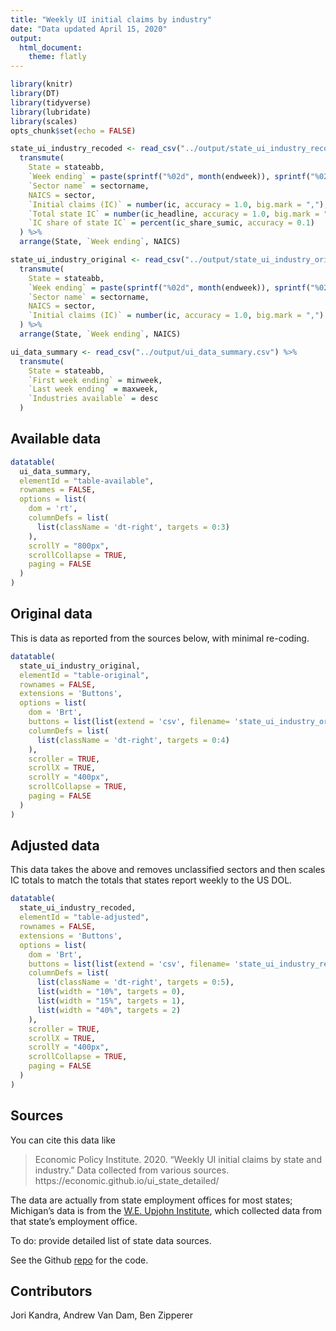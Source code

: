 ```yaml
---
title: "Weekly UI initial claims by industry"
date: "Data updated April 15, 2020"
output:
  html_document:
    theme: flatly
---
```


```r
library(knitr)
library(DT)
library(tidyverse)
library(lubridate)
library(scales)
opts_chunk$set(echo = FALSE)
```

```r
state_ui_industry_recoded <- read_csv("../output/state_ui_industry_recoded.csv") %>% 
  transmute(
    State = stateabb,
    `Week ending` = paste(sprintf("%02d", month(endweek)), sprintf("%02d", day(endweek)), sep = "-"),
    `Sector name` = sectorname,
    NAICS = sector,
    `Initial claims (IC)` = number(ic, accuracy = 1.0, big.mark = ","),
    `Total state IC` = number(ic_headline, accuracy = 1.0, big.mark = ","),
    `IC share of state IC` = percent(ic_share_sumic, accuracy = 0.1)
  ) %>% 
  arrange(State, `Week ending`, NAICS)

state_ui_industry_original <- read_csv("../output/state_ui_industry_original.csv") %>% 
  transmute(
    State = stateabb,
    `Week ending` = paste(sprintf("%02d", month(endweek)), sprintf("%02d", day(endweek)), sep = "-"),
    `Sector name` = sectorname,
    NAICS = sector,
    `Initial claims (IC)` = number(ic, accuracy = 1.0, big.mark = ",")
  ) %>% 
  arrange(State, `Week ending`, NAICS)

ui_data_summary <- read_csv("../output/ui_data_summary.csv") %>% 
  transmute(
    State = stateabb,
    `First week ending` = minweek,
    `Last week ending` = maxweek,
    `Industries available` = desc
  )
```

## Available data
```r
datatable(
  ui_data_summary,
  elementId = "table-available",
  rownames = FALSE,
  options = list(
    dom = 'rt',
    columnDefs = list(
      list(className = 'dt-right', targets = 0:3)
    ),
    scrollY = "800px",
    scrollCollapse = TRUE,
    paging = FALSE
  )
)
```

## Original data
This is data as reported from the sources below, with minimal re-coding.
```r
datatable(
  state_ui_industry_original,
  elementId = "table-original",
  rownames = FALSE,
  extensions = 'Buttons',
  options = list(
    dom = 'Brt',
    buttons = list(list(extend = 'csv', filename= 'state_ui_industry_original')),
    columnDefs = list(
      list(className = 'dt-right', targets = 0:4)
    ),
    scroller = TRUE,
    scrollX = TRUE,
    scrollY = "400px",
    scrollCollapse = TRUE,
    paging = FALSE
  )
)
```

## Adjusted data
This data takes the above and removes unclassified sectors and then scales IC totals to match the totals that states report weekly to the US DOL.
```r
datatable(
  state_ui_industry_recoded,
  elementId = "table-adjusted",
  rownames = FALSE,
  extensions = 'Buttons',
  options = list(
    dom = 'Brt',
    buttons = list(list(extend = 'csv', filename= 'state_ui_industry_recoded')),
    columnDefs = list(
      list(className = 'dt-right', targets = 0:5),
      list(width = "10%", targets = 0),
      list(width = "15%", targets = 1),
      list(width = "40%", targets = 2)
    ),
    scroller = TRUE,
    scrollX = TRUE,
    scrollY = "400px",
    scrollCollapse = TRUE,
    paging = FALSE
  )
)
```

## Sources

You can cite this data like

> Economic Policy Institute. 2020. "Weekly UI initial claims by state and industry." Data collected from various sources. https://economic.github.io/ui_state_detailed/

The data are actually from state employment offices for most states; Michigan's data is from the [W.E. Upjohn Institute](https://www.upjohn.org/research-highlights), which collected data from that state's employment office.

To do: provide detailed list of state data sources.

See the Github [repo](https://github.com/Economic/ui_state_detailed) for the code.

## Contributors
Jori Kandra, Andrew Van Dam, Ben Zipperer
